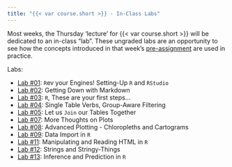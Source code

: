 ```yaml
---
title: "{{< var course.short >}} - In-Class Labs"
---
```


Most weeks, the Thursday 'lecture' for {{< var course.short >}} will be dedicated to an in-class "lab". These ungraded labs are an opportunity to see how the concepts introduced in that week's [pre-assignment](./preassigns.html) are used in practice.

Labs:

- [Lab #01](./labs/lab01.html): `R`ev your Engines! Setting-Up `R` and `RStudio`
- [Lab #02](./labs/lab02.html): Getting Down with Markdown
- [Lab #03](./labs/lab03.html): `R`, These are your first steps...
- [Lab #04](./labs/lab04.html): Single Table Verbs, Group-Aware Filtering
- [Lab #05](./labs/lab05.html): Let us `Join` our Tables Together
- [Lab #07](./labs/lab07.html): More Thoughts on Plots
- [Lab #08](./labs/lab08.html): Advanced Plotting - Chloropleths and Cartograms
- [Lab #09](./labs/lab09.html): Data Import in `R`
- [Lab #11](./labs/lab11.html): Manipulating and Reading HTML in `R`
- [Lab #12](./labs/lab12.html): Strings and Stringy-Things
- [Lab #13](./labs/lab13.html): Inference and Prediction in `R`
